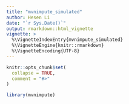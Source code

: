 ```yaml
---
title: "mvnimpute_simulated"
author: Hesen Li
date: "`r Sys.Date()`"
output: rmarkdown::html_vignette
vignette: >
  %\VignetteIndexEntry{mvnimpute_simulated}
  %\VignetteEngine{knitr::rmarkdown}
  %\VignetteEncoding{UTF-8}
---
```


```r
knitr::opts_chunk$set(
  collapse = TRUE,
  comment = "#>"
)
```

```r
library(mvnimpute)
```
